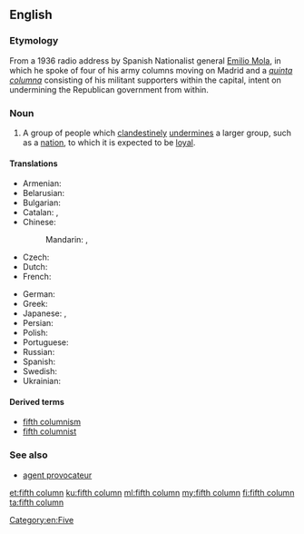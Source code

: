 ==English==
{{wikipedia}}

===Etymology===

From a 1936 radio address by Spanish Nationalist general [[w:Emilio Mola|Emilio Mola]], in which he spoke of four of his army columns moving on Madrid and a ''[[quinta columna]]'' consisting of his militant supporters within the capital, intent on undermining the Republican government from within.

===Noun===
{{en-noun|head=[[fifth]] [[column]]}}

# {{context|dated|lang=en}} A group of people which [[clandestine]]ly [[undermine]]s a larger group, such as a [[nation]], to which it is expected to be [[loyal]].

====Translations====
{{trans-top|a group of people which clandestinely undermines a larger group, such as a nation, to which it is expected to be loyal}}
* Armenian: {{t|hy|հինգերորդ շարասյուն|sc=Armn}}
* Belarusian: {{t|be|пятая калона|f|tr=pjátaja kalóna|sc=Cyrl}}
* Bulgarian: {{t|bg|пета колона|f|tr=péta kolóna|sc=Cyrl}}
* Catalan: {{t|ca|cinquena columna|f}}, {{t|ca|quinta columna|f}}
* Chinese:
*: Mandarin: {{t+|cmn|第五縱隊|sc=Hani}}, {{t|cmn|第五纵队|tr=dì wǔ zòngduì|sc=Hani}}
* Czech: {{t|cs|pátá kolona|f}}
* Dutch: {{t|nl|vijfde colonne|m|f}}
* French: {{t+|fr|cinquième colonne|f}}
{{trans-mid}}
* German: {{t|de|Fünfte Kolonne|f}}
* Greek: {{t|el|πέμπτη φάλαγγα|sc=Grek}}
* Japanese: {{t|ja|第五列|tr=だいごれつ, daigoretsu|sc=Jpan}}, {{t|ja|第5列|tr=だいごれつ, daigoretsu|alt=第５列|sc=Jpan}}
* Persian: {{t|fa|ستون پنجم|tr=sotun panjom|sc=fa-Arab}}
* Polish: {{t+|pl|piąta kolumna|f}}
* Portuguese: {{t|pt|quinta coluna|f}}
* Russian: {{t|ru|пя́тая коло́нна|f}}
* Spanish: {{t+|es|quinta columna|f}}
* Swedish: {{t|sv|femte kolonn|c}}
* Ukrainian: {{t|uk|п'ята колона|f|tr=p'játa kolóna|sc=Cyrl}}
{{trans-bottom}}

====Derived terms====
* [[fifth columnism]]
* [[fifth columnist]]

===See also===
* [[agent provocateur]]

[[Category:en:Five]]

[[et:fifth column]]
[[ku:fifth column]]
[[ml:fifth column]]
[[my:fifth column]]
[[fi:fifth column]]
[[ta:fifth column]]